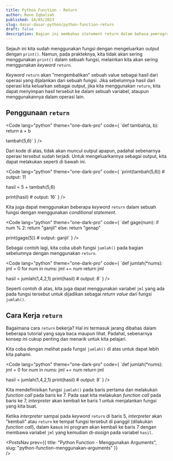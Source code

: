 ```yaml
---
title: Python Function - Return
author: Reno Iqbalsah
published: 16/05/2023
slug: dasar-dasar-python/python-function-return
draft: false
description: Bagian ini membahas statement return dalam bahasa pemrograman Python.
---
```


Sejauh ini kita sudah menggunakan fungsi dengan mengeluarkan output dengan `print()`. Namun, pada prakteknya, kita tidak akan sering menggunakan `print()` dalam 
sebuah fungsi, melainkan kita akan sering menggunakan _keyword_ `return`.

_Keyword_ `return` akan "mengembalikan" sebuah value sebagai hasil dari operasi yang dijalankan dari sebuah fungsi. Jika sebelumnya hasil dari operasi kita keluarkan sebagai
output, jika kita menggunakan `return`, kita dapat menyimpan hasil tersebut ke dalam sebuah variabel, ataupun menggunakannya dalam operasi lain.

## Penggunaan `return`

<Code
lang="python"
theme="one-dark-pro"
code={
`def tambah(a, b):
    return a + b

tambah(5,6)`
}
/>

Dari kode di atas, tidak akan muncul output apapun, padahal sebenarnya operasi tersebut sudah terjadi. Untuk mengeluarkannya sebagai output, kita dapat melakukan seperti 
di bawah ini.

<Code
lang="python"
theme="one-dark-pro"
code={
`print(tambah(5,6)) # output: 11

hasil = 5 + tambah(5,6)

print(hasil) # output: 16`
}
/>

Kita juga dapat menggunakan beberapa _keyword_ `return` dalam sebuah fungsi dengan menggunakan _conditional statement_.

<Code
lang="python"
theme="one-dark-pro"
code={
`def gage(num):
    if num % 2:
        return "ganjil"
    else:
        return "genap"

print(gage(5)) # output: ganjil`
}
/>

Sebagai contoh lagi, kita coba ubah fungsi `jumlah()` pada bagian sebelumnya dengan menggunakan `return`.

<Code
lang="python"
theme="one-dark-pro"
code={
`def jumlah(*nums):
    jml = 0
    for num in nums:
        jml += num
    return jml
    
hasil = jumlah(1,4,2,1)
print(hasil) # output: 8`
}
/>

Seperti contoh di atas, kita juga dapat menggunakan variabel `jml` yang ada pada fungsi tersebut untuk dijadikan sebagai _return value_ dari fungsi `jumlah()`.

## Cara Kerja `return`

Bagaimana cara `return` bekerja? Hal ini termasuk jarang dibahas dalam beberapa tutorial yang saya baca maupun lihat. Padahal, sebenarnya konsep ini cukup penting
dan menarik untuk kita pelajari.

Kita coba dengan melihat pada fungsi `jumlah()` di atas untuk dapat lebih kita pahami.

<Code
lang="python"
theme="one-dark-pro"
code={
`def jumlah(*nums):
    jml = 0
    for num in nums:
        jml += num
    return jml
    
hasil = jumlah(1,4,2,1)
print(hasil) # output: 8`
}
/>

Kita mendefinisikan fungsi `jumlah()` pada baris pertama dan melakukan _function call_ pada baris ke 7. Pada saat kita melakukan _function call_ pada baris ke 7, _interpreter_ 
akan kembali ke baris 1 untuk menjalankan fungsi yang kita buat. 

Ketika _interpreter_ sampai pada _keyword_ `return` di baris 5, _interpreter_ akan "kembali" atau `return` ke 
tempat fungsi tersebut di panggil (dilakukan _function call_), dalam kasus ini program akan kembali ke baris 7 dengan membawa variabel `jml` yang kemudian di-_assign_ pada 
variabel `hasil`.

<PostsNav
  prev={{
    title: "Python Function - Menggunakan Arguments",
    slug: "python-function-menggunakan-arguments"
  }}  
/>